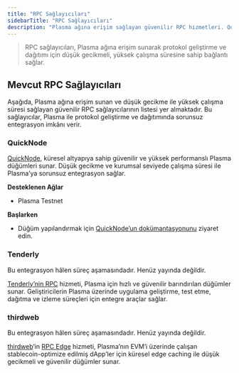 ```yaml
---
title: "RPC Sağlayıcıları"
sidebarTitle: "RPC Sağlayıcıları"
description: "Plasma ağına erişim sağlayan güvenilir RPC hizmetleri. QuickNode, Tenderly ve thirdweb üzerinden düşük gecikmeli ve yüksek çalışma süresine sahip bağlantılar sunulur."
---
```



> RPC sağlayıcıları, Plasma ağına erişim sunarak protokol geliştirme ve dağıtımı için düşük gecikmeli, yüksek çalışma süresine sahip bağlantı sağlar.

## Mevcut RPC Sağlayıcıları

Aşağıda, Plasma ağına erişim sunan ve düşük gecikme ile yüksek çalışma süresi sağlayan güvenilir RPC sağlayıcılarının listesi yer almaktadır. Bu sağlayıcılar, Plasma ile protokol geliştirme ve dağıtımında sorunsuz entegrasyon imkânı verir.

### QuickNode

[QuickNode](https://www.quicknode.com/chains/plasma), küresel altyapıya sahip güvenilir ve yüksek performanslı Plasma düğümleri sunar. Düşük gecikme ve kurumsal seviyede çalışma süresi ile Plasma’ya sorunsuz entegrasyon sağlar.

**Desteklenen Ağlar**

* Plasma Testnet

**Başlarken**

* Düğüm yapılandırmak için [QuickNode’un dokümantasyonunu](https://www.quicknode.com/docs/plasma) ziyaret edin.

### Tenderly

<Warning>
  Bu entegrasyon hâlen süreç aşamasındadır. Henüz yayında değildir.
</Warning>

[Tenderly’nin RPC](https://tenderly.co/node-rpc) hizmeti, Plasma için hızlı ve güvenilir barındırılan düğümler sunar. Geliştiricilerin Plasma üzerinde uygulama geliştirme, test etme, dağıtma ve izleme süreçleri için entegre araçlar sağlar.

### thirdweb

<Warning>
  Bu entegrasyon hâlen süreç aşamasındadır. Henüz yayında değildir.
</Warning>

[thirdweb](https://thirdweb.com)’in [RPC Edge](https://portal.thirdweb.com/infrastructure/rpc-edge/overview) hizmeti, Plasma’nın EVM’i üzerinde çalışan stablecoin-optimize edilmiş dApp’ler için küresel edge caching ile düşük gecikmeli ve güvenilir düğümler sunar.
